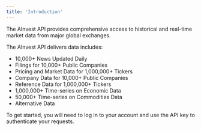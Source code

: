 ```yaml
---
title: 'Introduction'
---
```


The AInvest API provides comprehensive access to historical and real-time market data from major global exchanges.

The AInvest API delivers data includes:
- 10,000+ News Updated Daily 
- Filings for 10,000+ Public Companies
- Pricing and Market Data for 1,000,000+ Tickers
- Company Data for 10,000+ Public Companies
- Reference Data for 1,000,000+ Tickers
- 1,000,000+ Time-series on Economic Data
- 50,000+ Time-series on Commodities Data
- Alternative Data

To get started, you will need to log in to your account and use the API key to authenticate your requests.

